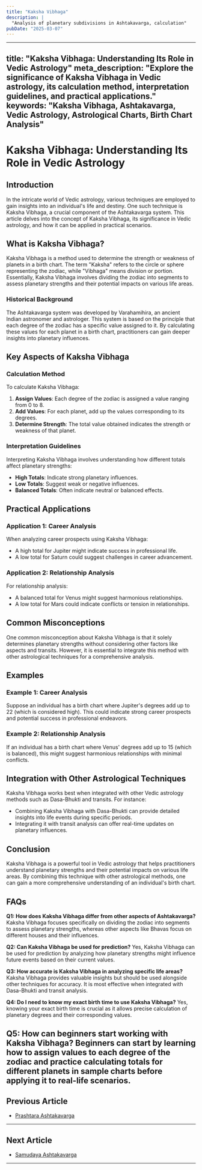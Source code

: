 ```yaml
---
title: "Kaksha Vibhaga"
description: |
  "Analysis of planetary subdivisions in Ashtakavarga, calculation"
pubDate: "2025-03-07"
---
```


---
title: "Kaksha Vibhaga: Understanding Its Role in Vedic Astrology"
meta_description: "Explore the significance of Kaksha Vibhaga in Vedic astrology, its calculation method, interpretation guidelines, and practical applications."
keywords: "Kaksha Vibhaga, Ashtakavarga, Vedic Astrology, Astrological Charts, Birth Chart Analysis"
---

# Kaksha Vibhaga: Understanding Its Role in Vedic Astrology

## Introduction

In the intricate world of Vedic astrology, various techniques are employed to gain insights into an individual's life and destiny. One such technique is Kaksha Vibhaga, a crucial component of the Ashtakavarga system. This article delves into the concept of Kaksha Vibhaga, its significance in Vedic astrology, and how it can be applied in practical scenarios.

## What is Kaksha Vibhaga?

Kaksha Vibhaga is a method used to determine the strength or weakness of planets in a birth chart. The term "Kaksha" refers to the circle or sphere representing the zodiac, while "Vibhaga" means division or portion. Essentially, Kaksha Vibhaga involves dividing the zodiac into segments to assess planetary strengths and their potential impacts on various life areas.

### Historical Background

The Ashtakavarga system was developed by Varahamihira, an ancient Indian astronomer and astrologer. This system is based on the principle that each degree of the zodiac has a specific value assigned to it. By calculating these values for each planet in a birth chart, practitioners can gain deeper insights into planetary influences.

## Key Aspects of Kaksha Vibhaga

### Calculation Method

To calculate Kaksha Vibhaga:
1. **Assign Values**: Each degree of the zodiac is assigned a value ranging from 0 to 8.
2. **Add Values**: For each planet, add up the values corresponding to its degrees.
3. **Determine Strength**: The total value obtained indicates the strength or weakness of that planet.

### Interpretation Guidelines

Interpreting Kaksha Vibhaga involves understanding how different totals affect planetary strengths:
- **High Totals**: Indicate strong planetary influences.
- **Low Totals**: Suggest weak or negative influences.
- **Balanced Totals**: Often indicate neutral or balanced effects.

## Practical Applications

### Application 1: Career Analysis

When analyzing career prospects using Kaksha Vibhaga:
- A high total for Jupiter might indicate success in professional life.
- A low total for Saturn could suggest challenges in career advancement.

### Application 2: Relationship Analysis

For relationship analysis:
- A balanced total for Venus might suggest harmonious relationships.
- A low total for Mars could indicate conflicts or tension in relationships.

## Common Misconceptions

One common misconception about Kaksha Vibhaga is that it solely determines planetary strengths without considering other factors like aspects and transits. However, it is essential to integrate this method with other astrological techniques for a comprehensive analysis.

## Examples

### Example 1: Career Analysis

Suppose an individual has a birth chart where Jupiter's degrees add up to 22 (which is considered high). This could indicate strong career prospects and potential success in professional endeavors.

### Example 2: Relationship Analysis

If an individual has a birth chart where Venus' degrees add up to 15 (which is balanced), this might suggest harmonious relationships with minimal conflicts.

## Integration with Other Astrological Techniques

Kaksha Vibhaga works best when integrated with other Vedic astrology methods such as Dasa-Bhukti and transits. For instance:
- Combining Kaksha Vibhaga with Dasa-Bhukti can provide detailed insights into life events during specific periods.
- Integrating it with transit analysis can offer real-time updates on planetary influences.

## Conclusion

Kaksha Vibhaga is a powerful tool in Vedic astrology that helps practitioners understand planetary strengths and their potential impacts on various life areas. By combining this technique with other astrological methods, one can gain a more comprehensive understanding of an individual's birth chart.

## FAQs

**Q1: How does Kaksha Vibhaga differ from other aspects of Ashtakavarga?**
Kaksha Vibhaga focuses specifically on dividing the zodiac into segments to assess planetary strengths, whereas other aspects like Bhavas focus on different houses and their influences.

**Q2: Can Kaksha Vibhaga be used for prediction?**
Yes, Kaksha Vibhaga can be used for prediction by analyzing how planetary strengths might influence future events based on their current values.

**Q3: How accurate is Kaksha Vibhaga in analyzing specific life areas?**
Kaksha Vibhaga provides valuable insights but should be used alongside other techniques for accuracy. It is most effective when integrated with Dasa-Bhukti and transit analysis.

**Q4: Do I need to know my exact birth time to use Kaksha Vibhaga?**
Yes, knowing your exact birth time is crucial as it allows precise calculation of planetary degrees and their corresponding values.

**Q5: How can beginners start working with Kaksha Vibhaga?**
Beginners can start by learning how to assign values to each degree of the zodiac and practice calculating totals for different planets in sample charts before applying it to real-life scenarios.
---

## Previous Article
- [Prashtara Ashtakavarga](/blogs-md/17_Ashtakavarga/170403_Prashtara_Ashtakavarga.mdx)

---

## Next Article
- [Samudaya Ashtakavarga](/blogs-md/17_Ashtakavarga/170405_Samudaya_Ashtakavarga.mdx)

---
